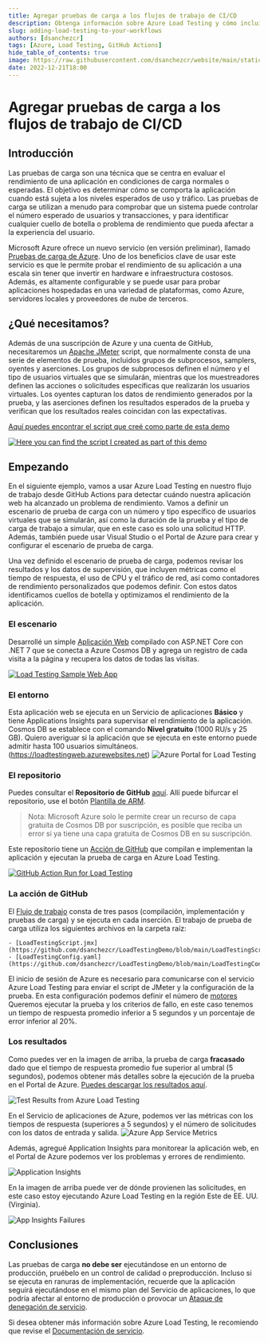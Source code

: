 ```yaml
---
title: Agregar pruebas de carga a los flujos de trabajo de CI/CD
description: Obtenga información sobre Azure Load Testing y cómo incluirlo en sus acciones de GitHub
slug: adding-load-testing-to-your-workflows
authors: [dsanchezcr]
tags: [Azure, Load Testing, GitHub Actions]
hide_table_of_contents: true
image: https://raw.githubusercontent.com/dsanchezcr/website/main/static/img/LoadTesting/LoadTestingWebApp.jpg
date: 2022-12-21T18:00
---
```


# Agregar pruebas de carga a los flujos de trabajo de CI/CD

## Introducción

Las pruebas de carga son una técnica que se centra en evaluar el rendimiento de una aplicación en condiciones de carga normales o esperadas. El objetivo es determinar cómo se comporta la aplicación cuando está sujeta a los niveles esperados de uso y tráfico. Las pruebas de carga se utilizan a menudo para comprobar que un sistema puede controlar el número esperado de usuarios y transacciones, y para identificar cualquier cuello de botella o problema de rendimiento que pueda afectar a la experiencia del usuario.

Microsoft Azure ofrece un nuevo servicio (en versión preliminar), llamado [Pruebas de carga de Azure](https://azure.microsoft.com/products/load-testing). Uno de los beneficios clave de usar este servicio es que le permite probar el rendimiento de su aplicación a una escala sin tener que invertir en hardware e infraestructura costosos. Además, es altamente configurable y se puede usar para probar aplicaciones hospedadas en una variedad de plataformas, como Azure, servidores locales y proveedores de nube de terceros.

## ¿Qué necesitamos?

Además de una suscripción de Azure y una cuenta de GitHub, necesitaremos un [Apache JMeter](https://jmeter.apache.org) script, que normalmente consta de una serie de elementos de prueba, incluidos grupos de subprocesos, samplers, oyentes y aserciones. Los grupos de subprocesos definen el número y el tipo de usuarios virtuales que se simularán, mientras que los muestreadores definen las acciones o solicitudes específicas que realizarán los usuarios virtuales. Los oyentes capturan los datos de rendimiento generados por la prueba, y las aserciones definen los resultados esperados de la prueba y verifican que los resultados reales coincidan con las expectativas.

[Aquí puedes encontrar el script que creé como parte de esta demo](https://raw.githubusercontent.com/dsanchezcr/LoadTestingDemo/main/LoadTestingScript.jmx)

[![Here you can find the script I created as part of this demo](pathname:///img/LoadTesting/JMeterScript.jpg)](https://raw.githubusercontent.com/dsanchezcr/LoadTestingDemo/main/LoadTestingScript.jmx)

## Empezando

En el siguiente ejemplo, vamos a usar Azure Load Testing en nuestro flujo de trabajo desde GitHub Actions para detectar cuándo nuestra aplicación web ha alcanzado un problema de rendimiento. Vamos a definir un escenario de prueba de carga con un número y tipo específico de usuarios virtuales que se simularán, así como la duración de la prueba y el tipo de carga de trabajo a simular, que en este caso es solo una solicitud HTTP. Además, también puede usar Visual Studio o el Portal de Azure para crear y configurar el escenario de prueba de carga.

Una vez definido el escenario de prueba de carga, podemos revisar los resultados y los datos de supervisión, que incluyen métricas como el tiempo de respuesta, el uso de CPU y el tráfico de red, así como contadores de rendimiento personalizados que podemos definir. Con estos datos identificamos cuellos de botella y optimizamos el rendimiento de la aplicación.

### El escenario

Desarrollé un simple [Aplicación Web](https://loadtestingweb.azurewebsites.net) compilado con ASP.NET Core con .NET 7 que se conecta a Azure Cosmos DB y agrega un registro de cada visita a la página y recupera los datos de todas las visitas.

[![Load Testing Sample Web App](pathname:///img/LoadTesting/LoadTestingWebApp.jpg)](https://loadtestingweb.azurewebsites.net)

### El entorno

Esta aplicación web se ejecuta en un Servicio de aplicaciones <strong>Básico</strong> y tiene Applications Insights para supervisar el rendimiento de la aplicación. Cosmos DB se establece con el comando <strong>Nivel gratuito </strong>(1000 RU/s y 25 GB). Quiero averiguar si la aplicación que se ejecuta en este entorno puede admitir hasta 100 usuarios simultáneos.
(https://loadtestingweb.azurewebsites.net)
![Azure Portal for Load Testing](pathname:///img/LoadTesting/AzurePortal.jpg)

### El repositorio

Puedes consultar el **Repositorio de GitHub** [aquí](https://github.com/dsanchezcr/LoadTestingDemo). Allí puede bifurcar el repositorio, use el botón [Plantilla de ARM](https://portal.azure.com/#create/Microsoft.Template/uri/https%3A%2F%2Fraw.githubusercontent.com%2Fdsanchezcr%2FLoadTestingDemo%2Fmain%2FARM%2Ftemplate.json).

> Nota: Microsoft Azure solo le permite crear un recurso de capa gratuita de Cosmos DB por suscripción, es posible que reciba un error si ya tiene una capa gratuita de Cosmos DB en su suscripción.

Este repositorio tiene un [Acción de GitHub](https://github.com/dsanchezcr/LoadTestingDemo/actions/runs/3745714572) que compilan e implementan la aplicación y ejecutan la prueba de carga en Azure Load Testing.

[![GitHub Action Run for Load Testing](pathname:///img/LoadTesting/GitHubActionRun.jpg)](https://github.com/dsanchezcr/LoadTestingDemo/actions/runs/3745714572)

### La acción de GitHub

El [Flujo de trabajo](https://raw.githubusercontent.com/dsanchezcr/LoadTestingDemo/main/.github/workflows/workflow.yml) consta de tres pasos (compilación, implementación y pruebas de carga) y se ejecuta en cada inserción. El trabajo de prueba de carga utiliza los siguientes archivos en la carpeta raíz:

 	- [LoadTestingScript.jmx](https://github.com/dsanchezcr/LoadTestingDemo/blob/main/LoadTestingScript.jmx)
 	- [LoadTestingConfig.yaml](https://github.com/dsanchezcr/LoadTestingDemo/blob/main/LoadTestingConfig.yaml)

El inicio de sesión de Azure es necesario para comunicarse con el servicio Azure Load Testing para enviar el script de JMeter y la configuración de la prueba. En esta configuración podemos definir el número de [motores](https://learn.microsoft.com/azure/load-testing/concept-load-testing-concepts#test-engine) Queremos ejecutar la prueba y los criterios de fallo, en este caso tenemos un tiempo de respuesta promedio inferior a 5 segundos y un porcentaje de error inferior al 20%.

### Los resultados

Como puedes ver en la imagen de arriba, la prueba de carga <strong>fracasado</strong> dado que el tiempo de respuesta promedio fue superior al umbral (5 segundos), podemos obtener más detalles sobre la ejecución de la prueba en el Portal de Azure. [Puedes descargar los resultados aquí](https://raw.githubusercontent.com/dsanchezcr/LoadTestingDemo/main/engine1_results.csv).

![Test Results from Azure Load Testing](pathname:///img/LoadTesting/TestResult.jpg)

En el Servicio de aplicaciones de Azure, podemos ver las métricas con los tiempos de respuesta (superiores a 5 segundos) y el número de solicitudes con los datos de entrada y salida.
![Azure App Service Metrics](pathname:///img/LoadTesting/AppServiceMetrics.jpg)

Además, agregué Application Insights para monitorear la aplicación web, en el Portal de Azure podemos ver los problemas y errores de rendimiento.

![Application Insights](pathname:///img/LoadTesting/AppInsightsPerformance.jpg)

En la imagen de arriba puede ver de dónde provienen las solicitudes, en este caso estoy ejecutando Azure Load Testing en la región Este de EE. UU. (Virginia).

![App Insights Failures](pathname:///img/LoadTesting/AppInsightsFailures.jpg)

## Conclusiones

Las pruebas de carga <strong>no debe ser</strong> ejecutándose en un entorno de producción, pruébelo en un control de calidad o preproducción. Incluso si se ejecuta en ranuras de implementación, recuerde que la aplicación seguirá ejecutándose en el mismo plan del Servicio de aplicaciones, lo que podría afectar al entorno de producción o provocar un [Ataque de denegación de servicio](https://en.wikipedia.org/wiki/Denial-of-service_attack).

Si desea obtener más información sobre Azure Load Testing, le recomiendo que revise el [Documentación de servicio](https://learn.microsoft.com/azure/load-testing).